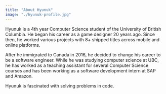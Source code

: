 ```yaml
---
title: "About Hyunuk"
image: "./hyunuk-profile.jpg"
---
```


Hyunuk is a 4th year Computer Science student of the University of British Columbia.
He began his career as a game designer 20 years ago. Since then, he worked various projects with 8+ shipped titles across mobile and online platforms.

After he immigrated to Canada in 2016, he decided to change his career to be a software engineer. While he was studying computer science at UBC,
he has worked as a teaching assistant for several Computer Science courses and has been working as a software development intern at SAP and Amazon.

Hyunuk is fascinated with solving problems in code.
